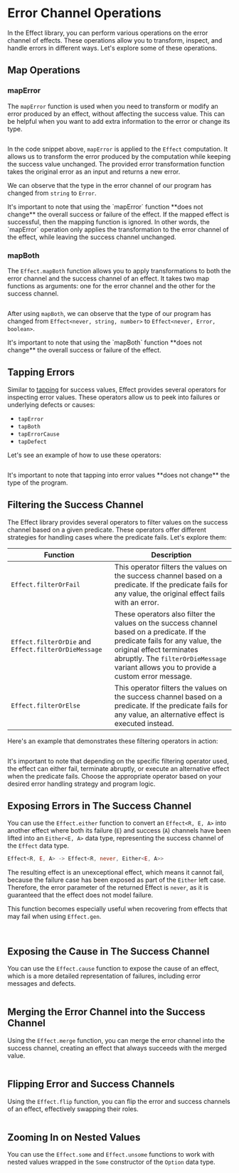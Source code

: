 
# Error Channel Operations

In the Effect library, you can perform various operations on the error channel of effects. These operations allow you to transform, inspect, and handle errors in different ways. Let's explore some of these operations.

## Map Operations

### mapError

The `mapError` function is used when you need to transform or modify an error produced by an effect, without affecting the success value. This can be helpful when you want to add extra information to the error or change its type.

```ts /string/1 /Error/1 file=<rootDir>/src/guide/error-management/error-channel-operations/mapError.ts

```

In the code snippet above, `mapError` is applied to the `Effect` computation.
It allows us to transform the error produced by the computation while keeping the success value unchanged.
The provided error transformation function takes the original error as an input and returns a new error.

We can observe that the type in the error channel of our program has changed from `string` to `Error`.

<Info>
  It's important to note that using the `mapError` function **does not change**
  the overall success or failure of the effect. If the mapped effect is
  successful, then the mapping function is ignored. In other words, the
  `mapError` operation only applies the transformation to the error channel of
  the effect, while leaving the success channel unchanged.
</Info>

### mapBoth

The `Effect.mapBoth` function allows you to apply transformations to both the error channel and the success channel of an effect. It takes two map functions as arguments: one for the error channel and the other for the success channel.

```ts /string, number/ /Error, boolean/ file=<rootDir>/src/guide/error-management/error-channel-operations/mapBoth.ts

```

After using `mapBoth`, we can observe that the type of our program has changed from `Effect<never, string, number>` to `Effect<never, Error, boolean>`.

<Info>
  It's important to note that using the `mapBoth` function **does not change**
  the overall success or failure of the effect.
</Info>

## Tapping Errors

Similar to [tapping](../../essentials/pipeline#tap) for success values, Effect provides several operators for inspecting error values. These operators allow us to peek into failures or underlying defects or causes:

- `tapError`
- `tapBoth`
- `tapErrorCause`
- `tapDefect`

Let's see an example of how to use these operators:

```ts file=<rootDir>/src/guide/error-management/error-channel-operations/tapError.ts

```

<Info>
  It's important to note that tapping into error values **does not change** the
  type of the program.
</Info>

## Filtering the Success Channel

The Effect library provides several operators to filter values on the success channel based on a given predicate. These operators offer different strategies for handling cases where the predicate fails. Let's explore them:

| **Function**                                         | **Description**                                                                                                                                                                                                                                   |
| ---------------------------------------------------- | ------------------------------------------------------------------------------------------------------------------------------------------------------------------------------------------------------------------------------------------------- |
| `Effect.filterOrFail`                                | This operator filters the values on the success channel based on a predicate. If the predicate fails for any value, the original effect fails with an error.                                                                                      |
| `Effect.filterOrDie` and `Effect.filterOrDieMessage` | These operators also filter the values on the success channel based on a predicate. If the predicate fails for any value, the original effect terminates abruptly. The `filterOrDieMessage` variant allows you to provide a custom error message. |
| `Effect.filterOrElse`                                | This operator filters the values on the success channel based on a predicate. If the predicate fails for any value, an alternative effect is executed instead.                                                                                    |

Here's an example that demonstrates these filtering operators in action:

```ts file=<rootDir>/src/guide/error-management/error-channel-operations/filtering.ts

```

It's important to note that depending on the specific filtering operator used, the effect can either fail, terminate abruptly, or execute an alternative effect when the predicate fails. Choose the appropriate operator based on your desired error handling strategy and program logic.

## Exposing Errors in The Success Channel

You can use the `Effect.either` function to convert an `Effect<R, E, A>` into another effect where both its failure (`E`) and success (`A`) channels have been lifted into an `Either<E, A>` data type, representing the success channel of the `Effect` data type.

```ts
Effect<R, E, A> -> Effect<R, never, Either<E, A>>
```

The resulting effect is an unexceptional effect, which means it cannot fail, because the failure case has been exposed as part of the `Either` left case. Therefore, the error parameter of the returned Effect is `never`, as it is guaranteed that the effect does not model failure.

This function becomes especially useful when recovering from effects that may fail when using `Effect.gen`.

<Tabs>

<Tab>

```ts file=<rootDir>/src/guide/error-management/error-channel-operations/either-pipe.ts

```

</Tab>
<Tab>

```ts file=<rootDir>/src/guide/error-management/error-channel-operations/either-gen.ts

```

</Tab>

</Tabs>

## Exposing the Cause in The Success Channel

You can use the `Effect.cause` function to expose the cause of an effect, which is a more detailed representation of failures, including error messages and defects.

```ts file=<rootDir>/src/guide/error-management/error-channel-operations/cause.ts

```

## Merging the Error Channel into the Success Channel

Using the `Effect.merge` function, you can merge the error channel into the success channel, creating an effect that always succeeds with the merged value.

```ts file=<rootDir>/src/guide/error-management/error-channel-operations/merge.ts

```

## Flipping Error and Success Channels

Using the `Effect.flip` function, you can flip the error and success channels of an effect, effectively swapping their roles.

```ts file=<rootDir>/src/guide/error-management/error-channel-operations/flip.ts

```

## Zooming In on Nested Values

You can use the `Effect.some` and `Effect.unsome` functions to work with nested values wrapped in the `Some` constructor of the `Option` data type.

```ts file=<rootDir>/src/guide/error-management/error-channel-operations/some-unsome.ts

```
